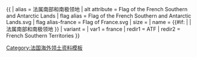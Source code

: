 {{ {{{1<noinclude>|country showdata</noinclude>}}}
| alias = 法属南部和南极领地
| alt attribute = Flag of the French Southern and Antarctic Lands
| flag alias = Flag of the French Southern and Antarctic Lands.svg
| flag alias-france = Flag of France.svg
| size = {{{size|}}}
| name = {{#if: {{{name|}}} | {{{name|}}} | 法属南部和南极领地 }}
| variant = {{{variant|}}}
<noinclude>
| var1 = france
| redir1 = ATF
| redir2 = French Southern Territories
</noinclude>
}}<noinclude>
[[Category:法国海外领土资料模板]]
</noinclude>
